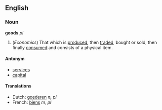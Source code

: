 ==English==
===Noun===
'''goods''' ''pl''

#(''Economics'') That which is [[produce]]d, then [[trade]]d, bought or sold, then finally [[consume]]d and consists of a physical item.

====Antonym====
*[[services]]
*[[capital]]

====Translations====
*Dutch: [[goederen]] ''n, pl''
*French: [[biens]] ''m, pl''